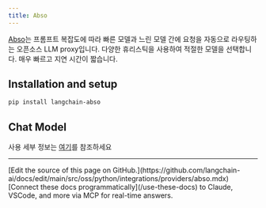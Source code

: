 ```yaml
---
title: Abso
---
```


[Abso](https://abso.ai/#router)는 프롬프트 복잡도에 따라 빠른 모델과 느린 모델 간에 요청을 자동으로 라우팅하는 오픈소스 LLM proxy입니다. 다양한 휴리스틱을 사용하여 적절한 모델을 선택합니다. 매우 빠르고 지연 시간이 짧습니다.

## Installation and setup

```bash
pip install langchain-abso
```

## Chat Model

사용 세부 정보는 [여기](/oss/python/integrations/chat/abso)를 참조하세요

---

<Callout icon="pen-to-square" iconType="regular">
    [Edit the source of this page on GitHub.](https://github.com/langchain-ai/docs/edit/main/src/oss/python/integrations/providers/abso.mdx)
</Callout>
<Tip icon="terminal" iconType="regular">
    [Connect these docs programmatically](/use-these-docs) to Claude, VSCode, and more via MCP for    real-time answers.
</Tip>
